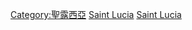 {{Commonscat|Politics of Saint Lucia}}

[[Category:聖露西亞|Category:聖露西亞]]
[[Category:北美洲各国政治|Saint Lucia]]
[[Category:中美洲政治|Saint Lucia]]